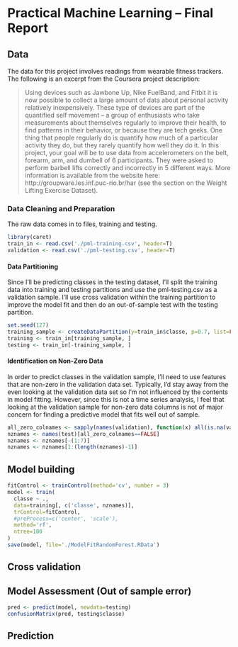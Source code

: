 
# Practical Machine Learning -- Final Report #

## Data ##
The data for this project involves readings from wearable fitness trackers. The following is an excerpt from the Coursera project description:

> Using devices such as Jawbone Up, Nike FuelBand, and Fitbit it is now possible to collect a large amount of data about personal activity relatively inexpensively. These type of devices are part of the quantified self movement – a group of enthusiasts who take measurements about themselves regularly to improve their health, to find patterns in their behavior, or because they are tech geeks. One thing that people regularly do is quantify how much of a particular activity they do, but they rarely quantify how well they do it. In this project, your goal will be to use data from accelerometers on the belt, forearm, arm, and dumbell of 6 participants. They were asked to perform barbell lifts correctly and incorrectly in 5 different ways. More information is available from the website here: http://groupware.les.inf.puc-rio.br/har (see the section on the Weight Lifting Exercise Dataset).

### Data Cleaning and Preparation ###
The raw data comes in to files, training and testing. 

```r
library(caret)
train_in <- read.csv('./pml-training.csv', header=T)
validation <- read.csv('./pml-testing.csv', header=T)
```

#### Data Partitioning ####
Since I'll be predicting classes in the testing dataset, I'll split the training data into training and testing partitions and use the pml-testing.csv as a validation sample. I'll use cross validation within the training partition to improve the model fit and then do an out-of-sample test with the testing partition.

```r
set.seed(127)
training_sample <- createDataPartition(y=train_in$classe, p=0.7, list=FALSE)
training <- train_in[training_sample, ]
testing <- train_in[-training_sample, ]
```

#### Identification on Non-Zero Data ####
In order to predict classes in the validation sample, I'll need to use features that are non-zero in the validation data set. Typically, I'd stay away from the even looking at the validation data set so I'm not influenced by the contents in model fitting. However, since this is not a time series analysis, I feel that looking at the validation sample for non-zero data columns is not of major concern for finding a predictive model that fits well out of sample.

```r
all_zero_colnames <- sapply(names(validation), function(x) all(is.na(validation[,x])==TRUE))
nznames <- names(test)[all_zero_colnames==FALSE]
nznames <- nznames[-(1:7)]
nznames <- nznames[1:(length(nznames)-1)]
```

## Model building ##

```r
fitControl <- trainControl(method='cv', number = 3)
model <- train(
  classe ~ ., 
  data=training[, c('classe', nznames)],
  trControl=fitControl,
  #preProcess=c('center', 'scale'),
  method='rf',
  ntree=100
)
save(model, file='./ModelFitRandomForest.RData')
```

## Cross validation ##

## Model Assessment (Out of sample error) ##

```r
pred <- predict(model, newdata=testing)
confusionMatrix(pred, testing$classe)
```

## Prediction ##


